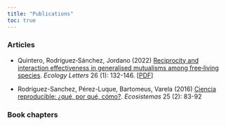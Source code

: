 ```yaml
---
title: "Publications"
toc: true
---
```


### Articles

- Quintero, Rodríguez‐Sánchez, Jordano (2022) [Reciprocity and interaction effectiveness in generalised mutualisms among free‐living species](https://doi.org/10.1111/ele.14141). *Ecology Letters* 26 (1): 132-146. [[PDF](https://onlinelibrary.wiley.com/doi/pdf/10.1111/ele.14141)]

- Rodríguez-Sanchez, Pérez-Luque, Bartomeus, Varela (2016) [Ciencia reproducible: ¿qué, por qué, cómo?](https://doi.org/10.7818/ECOS.2016.25-2.11). *Ecosistemas* 25 (2): 83-92

### Book chapters



